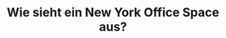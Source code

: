 ---
title: Wie sieht ein New York Office Space aus?
order: 4
intro: Best practice Beispiele anderer Firmen und Leibniz Einrichtungen (Büros, Labore und Bibliotheken)
hero_image: ./assets/lounge.jpg
---